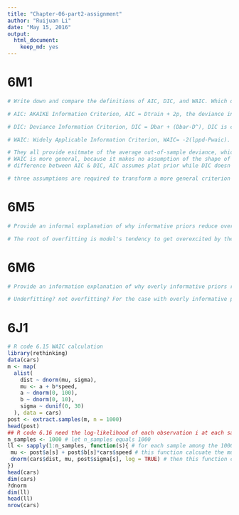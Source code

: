 ```yaml
---
title: "Chapter-06-part2-assignment"
author: "Ruijuan Li"
date: "May 15, 2016"
output: 
  html_document: 
    keep_md: yes
---
```


# 6M1
```r
# Write down and compare the definitions of AIC, DIC, and WAIC. Which of these criteria is most general? Which assumptions are required to transform a more general criterion into a less general one? 

# AIC: AKAIKE Information Criterion, AIC = Dtrain + 2p, the deviance in-sample (training) plus twice the number of parameters on the horizontal axis   

# DIC: Deviance Information Criterion, DIC = Dbar + (Dbar-D^), DIC is calcuated from the posterior distribution of the training deviance. D is defined as the posterior distribution of training deviance, Dbar as the average of D, D^ as the deviance calculated at the posterior mean. Dbar - D^ --> PD is sometimes called penalty term, it is the expected distance between the deviance in-sample and the deviance out-of-sample.  

# WAIC: Widely Applicable Information Criterion, WAIC= -2(lppd-Pwaic). WAIC is pointwise, lppd: the log-pointwise-predictive-density is the total across observations of the log of the average likelihood of each observation; Pwaic: the effective number of parameter, which is the variance in the log-likelihood for observation i in the training sample. 

# They all provide esitmate of the average out-of-sample deviance, which is the approximation of prediction accuracy. 
# WAIC is more general, because it makes no assumption of the shape of the posterior.  
# difference between AIC & DIC, AIC assumes plat prior while DIC doesn't. 

# three assumptions are required to transform a more general criterion in to a less general one. 1) flat prior 2) approximately multivariante Gaussian distribution of postrior 3) the sample size N is much greater than the number of the parameter k. 
```

# 6M5
```r
# Provide an informal explanation of why informative priors reduce overfitting. 

# The root of overfitting is model's tendency to get overexcited by the training sample. By providing informative "skeptical" prior, the model is still trained to learn the regular feature of the a sample but at a slower rate. Why? I thought informative prior reduce underfitting... I don't think I get the right answer...   

```

# 6M6 
```r
# Provide an information explanation of why overly informative priors result in underfitting. 

# Underfitting? not overfitting? For the case with overly informative priors, the model will be very sensitive to the exact sample used to fit it, leading to a potentially large mistakes when future data is not exactly like the past data. No idea... 

```

# 6J1
```r
# R code 6.15 WAIC calculation 
library(rethinking)
data(cars)
m <- map(
  alist(
    dist ~ dnorm(mu, sigma),
    mu <- a + b*speed,
    a ~ dnorm(0, 100),
    b ~ dnorm(0, 10),
    sigma ~ dunif(0, 30)
  ), data = cars)
post <- extract.samples(m, n = 1000)
head(post)
## R code 6.16 need the log-likelihood of each observation i at each sample s from the posterior
n_samples <- 1000 # let n_samples equals 1000
ll <- sapply(1:n_samples, function(s){ # for each sample among the 1000 samples, apply a function
 mu <- post$a[s] + post$b[s]*cars$speed # this function calcuate the mu (average speed) using the formula & data from posterior (see above model)
 dnorm(cars$dist, mu, post$sigma[s], log = TRUE) # then this function calculate the probability of the log-likelihood of each observation at each sample from the poterior 
})
head(cars) 
dim(cars)
?dnorm
dim(ll)
head(ll)
nrow(cars)
```



